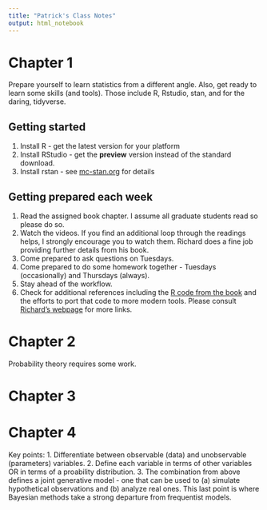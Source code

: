 ```yaml
---
title: "Patrick's Class Notes"
output: html_notebook
---
```


# Chapter 1

Prepare yourself to learn statistics from a different angle.  Also, get ready to learn some skills (and tools).  Those include R, Rstudio, stan, and for the daring, tidyverse.

## Getting started

1. Install R - get the latest version for your platform
2. Install RStudio - get the **preview** version instead of the standard download.
3. Install rstan - see [mc-stan.org](https://mc-stan.org) for details

## Getting prepared each week

1. Read the assigned book chapter.  I assume all graduate students read so please do so.
2. Watch the videos.  If you find an additional loop through the readings helps, I strongly encourage you to watch them.  Richard does a fine job providing further details from his book.
3. Come prepared to ask questions on Tuesdays.
4. Come prepared to do some homework together - Tuesdays (occasionally) and Thursdays (always).
5. Stay ahead of the workflow.  
6. Check for additional references including the [R code from the book](http://xcelab.net/rmpubs/sr2/code.txt) and the efforts to port that code to more modern tools.  Please consult [Richard's webpage](https://xcelab.net/rm/statistical-rethinking/) for more links.

# Chapter 2

Probability theory requires some work.  


# Chapter 3

# Chapter 4

Key points:
1. Differentiate between observable (data) and unobservable (parameters) variables.
2. Define each variable in terms of other variables OR in terms of a proability distribution.
3. The combination from above defines a joint generative model - one that can be used to (a) simulate hypothetical observations and (b) analyze real ones.  This last point is where Bayesian methods take a strong departure from frequentist models.

